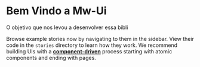 

<Meta title="Intro/Welcome"  />



# Bem Vindo a Mw-Ui

O objetivo que nos levou a desenvolver essa bibli

Browse example stories now by navigating to them in the sidebar.
View their code in the `stories` directory to learn how they work.
We recommend building UIs with a [**component-driven**](https://componentdriven.org) process starting with atomic components and ending with pages.

